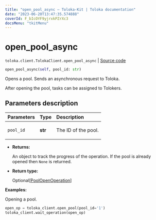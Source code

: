 ```yaml
---
title: "open_pool_async — Toloka-Kit | Toloka documentation"
date: "2023-06-20T13:47:35.574888"
coverId: F_bIcOYF9yjrxkPZrXc3
docsMenu: "tkitMenu"
---
```


# open_pool_async

`toloka.client.TolokaClient.open_pool_async` | [Source code](https://github.com/Toloka/toloka-kit/blob/v1.2.0/src/client/__init__.py#L1730)

```python
open_pool_async(self, pool_id: str)
```

Opens a pool. Sends an asynchronous request to Toloka.

After opening the pool, tasks can be assigned to Tolokers.

## Parameters description

| Parameters | Type | Description |
| :----------| :----| :-----------|
`pool_id`|**str**|<p>The ID of the pool.</p>

* **Returns:**

  An object to track the progress of the operation. If the pool is already opened then `None` is returned.

* **Return type:**

  Optional\[[PoolOpenOperation](/docs/toloka-kit/reference/toloka.client.operations.PoolOpenOperation)\]

**Examples:**

Opening a pool.

```python
open_op = toloka_client.open_pool(pool_id='1')
toloka_client.wait_operation(open_op)
```